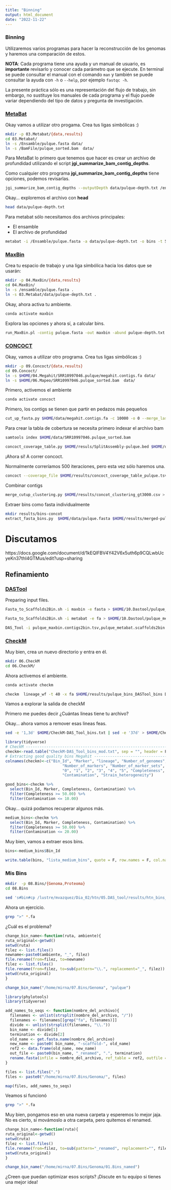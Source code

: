 ```yaml
---
title: "Binning"
output: html_document
date: "2022-11-22"
---
```

### Binning

Utilizaremos varios programas para hacer la reconstrucción de los genomas y haremos una comparación de estos.

**NOTA**: Cada programa tiene una ayuda y un manual de usuario, es **importante** revisarlo y conocer cada parámetro que se ejecute. En terminal se puede consultar el manual con el comando `man` y también se puede consultar la ayuda con `-h` o `--help`, por ejemplo `fastqc -h`.

La presente práctica sólo es una representación del flujo de trabajo, sin embargo, no sustituye los manuales de cada programa y el flujo puede variar dependiendo del tipo de datos y pregunta de investigación.


### [MetaBat](https://bitbucket.org/berkeleylab/metabat/src/master/)

Okay vamos a utilizar otro progama. Crea tus ligas simbólicas :)

```bash
mkdir -p 03.Metabat/{data,results}
cd 03.Metabat/
ln -s /Ensamble/pulque.fasta data/  
ln -s /BamFile/pulque_sorted.bam  data/ 
```

Para MetaBat lo primero que tenemos que hacer es crear un archivo de profundidad utilizando el script **jgi_summarize_bam_contig_depths**.


Como cualquier otro programa **jgi_summarize_bam_contig_depths** tiene opciones, podemos revisarlas. 

```bash
jgi_summarize_bam_contig_depths --outputDepth data/pulque-depth.txt /ensamble/pulque_sorted.bam
```

Okay... exploremos el archivo con **head**

```bash
head data/pulque-depth.txt 
```

Para metabat sólo necesitamos dos archivos principales:

- El ensamble
- El archivo de profundidad
 
```bash
metabat -i /Ensamble/pulque.fasta -a data/pulque-depth.txt -o bins -t 5 --minCVSum 0 --saveCls -d -v --minCV 0.1 -m 1500
```


### [MaxBin](https://sourceforge.net/p/maxbin/code/ci/master/tree/)

Crea tu espacio de trabajo y una liga símbólica hacia los datos que se usarán:

```bash
mkdir -p 04.MaxBin/{data,results}
cd 04.MaxBin/
ln -s /ensamble/pulque.fasta . 
ln -s 03.Metabat/data/pulque-depth.txt . 
```

Okay, ahora activa tu ambiente.

```bash
conda activate maxbin
```

Explora las opciones y ahora sí, a calcular bins. 

```bash
run_MaxBin.pl -contig pulque.fasta -out maxbin -abund pulque-depth.txt -max_iteration 2
```


### [CONCOCT](https://concoct.readthedocs.io/en/latest/)

Okay, vamos a utilizar otro programa. Crea tus ligas simbólicas :)

```bash
mkdir -p 09.Concoct/{data,results}
cd 09.Concoct/
ln -s $HOME/04.Megahit/SRR10997046.pulque/megahit.contigs.fa data/  
ln -s $HOME/06.Mapeo/SRR10997046.pulque_sorted.bam  data/ 
```

Primero, activemos el ambiente

```bash
conda activate concoct
```

Primero, los contigs se tienen que partir en pedazos más pequeños

```bash
cut_up_fasta.py $HOME/data/megahit.contigs.fa -c 10000 -o 0 --merge_last -b $HOME/resuls/SplitAssembly-pulque.bed > $HOME/resuls/pulque.fasta-split10K.fa
```

Para crear la tabla de cobertura se necesita primero indexar el archivo bam

```bash
samtools index $HOME/data/SRR10997046.pulque_sorted.bam
```

```bash
concoct_coverage_table.py $HOME/resuls/SplitAssembly-pulque.bed $HOME/data/SRR10997046.pulque_sorted.bam > $HOME/resuls/concoct_coverage_table_pulque.tsv
```

¡Ahora sí! A correr concoct.

Normalmente correríamos 500 iteraciones, pero esta vez sólo haremos una.

```bash
concoct --coverage_file $HOME/results/concoct_coverage_table_pulque.tsv --composition_file $HOME/results/pulque.fasta-split10K.fa --clusters 400 --kmer_length 4 --threads 4 --length_threshold 3000 --basename concot --seed 4 --iterations 1
```

Combinar contigs

```bash
merge_cutup_clustering.py $HOME/results/concot_clustering_gt3000.csv > $HOME/results/merged-pulque-gt3000.csv
```

Extraer bins como fasta individualmente

```bash
mkdir results/bins-concot
extract_fasta_bins.py  $HOME/data/pulque.fasta $HOME/results/merged-pulque-gt3000.csv --output_path $HOME/results/bins-concot
```

# Discutamos

https://docs.google.com/document/d/1kEQlFBV4Y42V6x5uth6p9CQLwbUcyeKn37thI4GTMus/edit?usp=sharing

## Refinamiento

### [DASTool](https://github.com/cmks/DAS_Tool)

Preparing input files.

```bash
Fasta_to_Scaffolds2Bin.sh -i maxbin -e fasta > $HOME/10.Dastool/pulque_maxbin.scaffolds2bin.tsv

Fasta_to_Scaffolds2Bin.sh -i metabat -e fa > $HOME/10.Dastool/pulque_metabat.scaffolds2bin.tsv
```

```bash
DAS_Tool -i pulque_maxbin.contigs2bin.tsv,pulque_metabat.scaffolds2bin.tsv -l maxbin,metabat -c $HOME/04.Megahit/SRR10997046.pulque/megahit.contigs.fa -o pulque_bins --debug -t 4  --search_engine diamond --write_bins 1 
```

### [CheckM](https://github.com/Ecogenomics/CheckM/wiki)

Muy bien, crea un nuevo directorio y entra en él.

```bash
mkdir 06.CheckM
cd 06.CheckM/
```

Ahora activemos el ambiente.

```bash
conda activate checkm
```


```bash
checkm  lineage_wf -t 40 -x fa $HOME/results/pulque_bins_DASTool_bins DAStools-log_pulque  -f $HOME/CheckM-DAS_Tool_bins.txt
```

Vamos a explorar la salida de checkM

Primero me puedes decir ¿Cuántas lineas tiene tu archivo?

Okay... ahora vamos a remover esas lineas feas. 

```bash
sed -e '1,3d' $HOME/CheckM-DAS_Tool_bins.txt | sed -e '37d' > $HOME/CheckM-DAS_Tool_bins_mod.txt
```


```r
library(tidyverse)
# CheckM -------------------------------------------------------------------####
checkm<-read.table("CheckM-DAS_Tool_bins_mod.txt", sep = "", header = F, na.strings ="", stringsAsFactors= F)
# Extracting good quality bins Megahit ------------------------------------####
colnames(checkm)<-c("Bin_Id", "Marker", "lineage", "Number_of_genomes", 
                         "Number_of_markers", "Number_of_marker_sets", 
                         "0", "1", "2", "3", "4", "5", "Completeness", 
                         "Contamination", "Strain_heterogeneity")  

good_bins<-checkm %>%
  select(Bin_Id, Marker, Completeness, Contamination) %>%
  filter(Completeness >= 50.00) %>%
  filter(Contamination <= 10.00) 
```

Okay... quizá podamos recuperar algunos más.

```r
medium_bins<-checkm %>%
  select(Bin_Id, Marker, Completeness, Contamination) %>%
  filter(Completeness >= 50.00) %>%
  filter(Contamination <= 20.00) 
```

Muy bien, vamos a extraer esos bins.

```r
bins<-medium_bins$Bin_Id

write.table(bins, "lista_medium_bins", quote = F, row.names = F, col.names = F)
```


### Mis Bins

```bash
mkdir  -p 08.Bins/{Genoma,Proteoma}
cd 08.Bins
```

```bash
sed 's#bin#cp /lustre/mvazquez/Dia_02/htn/05.DAS_tool/results/htn_bins_DASTool_bins/bin#g' lista_medium_bins | sed 's#$#.fa .#g' > copy_bins.sh
```

Ahora un ejercicio.

```bash
grep ">" *.fa
```

¿Cuál es el problema?

```r
change_bin_name<-function(ruta, ambiente){
ruta_original<-getwd()
setwd(ruta)
filez <- list.files()
newname<-paste0(ambiente, "_", filez)
file.rename(from=filez, to=newname)
filez <- list.files()
file.rename(from=filez, to=sub(pattern="\\.", replacement="_", filez))
setwd(ruta_original)
}
```

```r
change_bin_name("/home/mirna/07.Bins/Genoma", "pulque")
```


```r
library(phylotools)
library(tidyverse)

add_names_to_seqs <- function(nombre_del_archivo){
  filenames <- unlist(strsplit(nombre_del_archivo, "/"))
  filenames <- filenames[[grep("fa", filenames)]]
  divide <- unlist(strsplit(filenames, "\\."))
  bin_name <- divide[1]
  termination <- divide[2]
  old_name <- get.fasta.name(nombre_del_archivo)
  new_name <- paste0( bin_name, "-scaffold-", old_name) 
  ref2 <- data.frame(old_name, new_name)
  out_file <- paste0(bin_name, "_renamed", ".", termination)
  rename.fasta(infile = nombre_del_archivo, ref_table = ref2, outfile = out_file)
}

files <- list.files(".")
files <- paste0("/home/mirna/07.Bins/Genoma/", files)

map(files, add_names_to_seqs)
```

Veamos si funcionó

```bash
grep ">" *.fa
```

Muy bien, pongamos eso en una nueva carpeta y esperemos lo mejor jaja. No es cierto, sí movámoslo a otra carpeta, pero quitemos el renamed.

```r
change_bin_name<-function(ruta){
ruta_original<-getwd()
setwd(ruta)
filez <- list.files()
file.rename(from=filez, to=sub(pattern="_renamed", replacement="", filez))
setwd(ruta_original)
}
```

```r
change_bin_name("/home/mirna/07.Bins/Genoma/01.Bins_named")
```

¿Creen que puedan optimizar esos scripts? ¡Discute en tu equipo si tienes una mejor idea!

